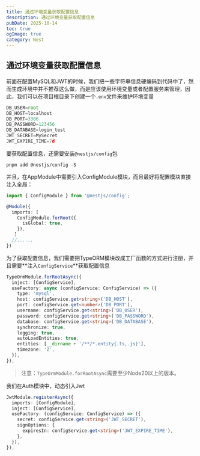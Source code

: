 ```yaml
---
title: 通过环境变量获取配置信息
description: 通过环境变量获取配置信息
pubDate: 2025-10-14
toc: true
ogImage: true
category: Nest
---
```


## 通过环境变量获取配置信息

前面在配置MySQL和JWT的时候，我们把一些字符串信息硬编码到代码中了，然而生成环境中并不推荐这么做，而是应该使用环境变量或者配置服务来管理，因此，我们可以在项目根目录下创建一个`.env`文件来维护环境变量

```typescript
DB_USER=root
DB_HOST=localhost
DB_PORT=3306
DB_PASSWORD=123456
DB_DATABASE=login_test
JWT_SECRET=MySecret
JWT_EXPIRE_TIME=7d
```

要获取配置信息，还需要安装`@nestjs/config`包

```shell
pnpm add @nestjs/config -S
```

并且，在AppModule中需要引入ConfigModule模块，而且最好将配置模块直接注入全局：

```typescript
import { ConfigModule } from '@nestjs/config';

@Module({
  imports: [
    ConfigModule.forRoot({
      isGlobal: true,
    }),
   ]
  //......
})
```

为了获取配置信息，我们需要把TypeORM模块改成工厂函数的方式进行注册，并且需要**注入`ConfigService`**获取配置信息

```typescript
TypeOrmModule.forRootAsync({
  inject: [ConfigService],
  useFactory: async (configService: ConfigService) => ({
    type: 'mysql',
    host: configService.get<string>('DB_HOST'),
    port: configService.get<number>('DB_PORT'),
    username: configService.get<string>('DB_USER'),
    password: configService.get<string>('DB_PASSWORD'),
    database: configService.get<string>('DB_DATABASE'),
    synchronize: true,
    logging: true,
    autoLoadEntities: true,
    entities: [__dirname + '/**/*.entity{.ts,.js}'],
    timezone: 'Z',
  }),
}),
```

> 注意：`TypeOrmModule.forRootAsync`需要至少Node20以上的版本。

我们在Auth模块中，动态引入Jwt

```typescript
JwtModule.registerAsync({
  imports: [ConfigModule],
  inject: [ConfigService],
  useFactory: (configService: ConfigService) => ({
    secret: configService.get<string>('JWT_SECRET'),
    signOptions: {
      expiresIn: configService.get<string>('JWT_EXPIRE_TIME'),
    },
  }),
}),
```
